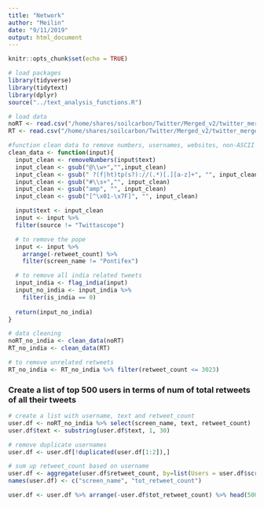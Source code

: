 ```yaml
---
title: "Network"
author: "Meilin"
date: "9/11/2019"
output: html_document
---
```


```r
knitr::opts_chunk$set(echo = TRUE)
```

```r
# load packages
library(tidyverse)
library(tidytext)
library(dplyr)
source("../text_analysis_functions.R")

# load data
noRT <- read.csv("/home/shares/soilcarbon/Twitter/Merged_v2/twitter_merged_noRT_v2.csv", stringsAsFactors = FALSE)
RT <- read.csv("/home/shares/soilcarbon/Twitter/Merged_v2/twitter_merged_v2.csv",stringsAsFactors = FALSE)
```

```r
#function clean data to remove numbers, usernames, websites, non-ASCII characters and outlier
clean_data <- function(input){
  input_clean <- removeNumbers(input$text)
  input_clean <- gsub("@\\w+","",input_clean)
  input_clean <- gsub(" ?(f|ht)tp(s?)://(.*)[.][a-z]+", "", input_clean)
  input_clean <- gsub("#\\s+","", input_clean)
  input_clean <- gsub("amp", "", input_clean)
  input_clean <- gsub("[^\x01-\x7F]", "", input_clean)

  input$text <- input_clean
  input <- input %>% 
  filter(source != "Twittascope") 

  # to remove the pope
  input <- input %>%
    arrange(-retweet_count) %>%
    filter(screen_name != "Pontifex")

  # to remove all india related tweets
  input_india <- flag_india(input)
  input_no_india <- input_india %>% 
    filter(is_india == 0) 
  
  return(input_no_india)
}
```

```r
# data cleaning
noRT_no_india <- clean_data(noRT)
RT_no_india <- clean_data(RT)

# to remove unrelated retweets
RT_no_india <- RT_no_india %>% filter(retweet_count <= 3023)
```

### Create a list of top 500 users in terms of num of total retweets of all their tweets
```r
# create a list with username, text and retweet_count
user.df <- noRT_no_india %>% select(screen_name, text, retweet_count)
user.df$text <- substring(user.df$text, 1, 30)

# remove duplicate usernames
user.df <- user.df[!duplicated(user.df[1:2]),]

# sum up retweet_count based on username
user.df <- aggregate(user.df$retweet_count, by=list(Users = user.df$screen_name), FUN = sum)
names(user.df) <- c("screen_name", "tot_retweet_count")

user.df <- user.df %>% arrange(-user.df$tot_retweet_count) %>% head(500)
```



